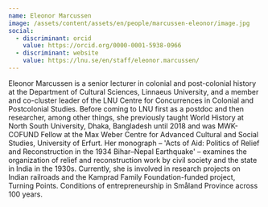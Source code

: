 ```yaml
---
name: Eleonor Marcussen
image: /assets/content/assets/en/people/marcussen-eleonor/image.jpg
social:
  - discriminant: orcid
    value: https://orcid.org/0000-0001-5938-0966
  - discriminant: website
    value: https://lnu.se/en/staff/eleonor.marcussen/
---
```

Eleonor Marcussen is a senior lecturer in colonial and post-colonial history at the Department of Cultural Sciences, Linnaeus University, and a member and co-cluster leader of the LNU Centre for Concurrences in Colonial and Postcolonial Studies. Before coming to LNU first as a postdoc and then researcher, among other things, she previously taught World History at North South University, Dhaka, Bangladesh until 2018 and was MWK-COFUND Fellow at the Max Weber Centre for Advanced Cultural and Social Studies, University of Erfurt. Her monograph – 'Acts of Aid: Politics of Relief and Reconstruction in the 1934 Bihar–Nepal Earthquake' – examines the organization of relief and reconstruction work by civil society and the state in India in the 1930s. Currently, she is involved in research projects on Indian railroads and the Kamprad Family Foundation-funded project, Turning Points. Conditions of entrepreneurship in Småland Province across 100 years.